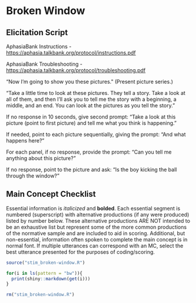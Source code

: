 # Broken Window 

## Elicitation Script

AphasiaBank Instructions -
[[https://aphasia.talkbank.org/protocol/instructions.pdf]{.ul}](https://aphasia.talkbank.org/protocol/instructions.pdf)

AphasiaBank Troubleshooting -
[[https://aphasia.talkbank.org/protocol/troubleshooting.pdf]{.ul}](https://aphasia.talkbank.org/protocol/troubleshooting.pdf)

"Now I'm going to show you these pictures.\" (Present picture series.)

"Take a little time to look at these pictures. They tell a story. Take a
look at all of them, and then I'll ask you to tell me the story with a
beginning, a middle, and an end. You can look at the pictures as you
tell the story."

If no response in 10 seconds, give second prompt: "Take a look at this
picture (point to first picture) and tell me what you think is
happening."

If needed, point to each picture sequentially, giving the prompt: "And
what happens here?"

For each panel, if no response, provide the prompt: "Can you tell me
anything about this picture?"

If no response, point to the picture and ask: "Is the boy kicking the
ball through the window?"

## Main Concept Checklist

Essential information is *italicized* and **bolded**. Each essential
segment is numbered (superscript) with alternative productions (if any
were produced) listed by number below. These alternative productions ARE
NOT intended to be an exhaustive list but represent some of the more
common productions of the normative sample and are included to aid in
scoring. Additional, but non-essential, information often spoken to
complete the main concept is in normal font. If multiple utterances can
correspond with an MC, select the best utterance presented for the
purposes of coding/scoring. 

<!-- 1)  ***^1^A/The boy ^2^was ^3^outside*.** -->

<!--     a.  *He, any name (e.g., Johnny, Mark)* -->

<!--     b.  *Is, decided to go* -->

<!--     c.  *In his yard, on the lawn, out of the house, etc.* -->

<!-- > Note: Sometimes combined with MC2 in a statement such as "The boy was -->
<!-- > playing soccer outside" or "The boy was kicking the ball in the yard". -->
<!-- > These statements would receive AC codes for MC1 and MC2. -->

```r
source("stim_broken-window.R")

for(i in ls(pattern = "bw")){
  print(shiny::markdown(get(i)))
}
```

```r
rm("stim_broken-window.R")
```